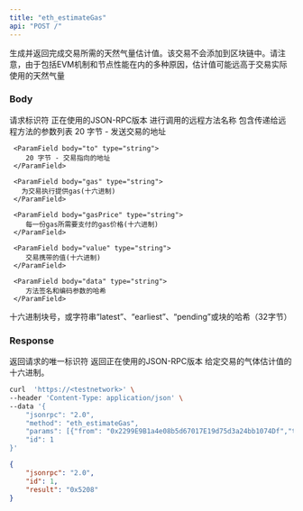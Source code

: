 ```yaml
---
title: "eth_estimateGas"
api: "POST /"
---
```


生成并返回完成交易所需的天然气量估计值。该交易不会添加到区块链中。请注意，由于包括EVM机制和节点性能在内的多种原因，估计值可能远高于交易实际使用的天然气量

### Body

<ParamField body="id" type="number" placeholder="1">
  请求标识符
</ParamField>

<ParamField body="jsonrpc" type="string" placeholder="2.0">
  正在使用的JSON-RPC版本
</ParamField>

<ParamField body="method" type="string" placeholder="eth_estimateGas">
  进行调用的远程方法名称
</ParamField>

<ParamField body="params" type="array">
  包含传递给远程方法的参数列表

  <Expandable title="TRANSACTION CALL ARGS">
     <ParamField body="from" type="string">
        20 字节 - 发送交易的地址
     </ParamField>

     <ParamField body="to" type="string">
        20 字节 - 交易指向的地址
     </ParamField>

     <ParamField body="gas" type="string">
       为交易执行提供gas(十六进制)
     </ParamField>

     <ParamField body="gasPrice" type="string">
        每一份gas所需要支付的gas价格(十六进制)
     </ParamField>

     <ParamField body="value" type="string">
        交易携带的值(十六进制)
     </ParamField>

     <ParamField body="data" type="string">
        方法签名和编码参数的哈希
     </ParamField>

  </Expandable>

   <Expandable title="Block">
        <ParamField body="Block" type="string">
       十六进制块号，或字符串“latest”、“earliest”、“pending”或块的哈希（32字节）
     </ParamField>
   </Expandable>
</ParamField>

### Response

<ResponseField name="id" type="number">
  返回请求的唯一标识符
</ResponseField>

<ResponseField name="jsonrpc" type="string">
  返回正在使用的JSON-RPC版本
</ResponseField>

<ResponseField name="Return VALUE" type="string">
  给定交易的气体估计值的十六进制。
</ResponseField>

<RequestExample>

```bash Example Request
curl  'https://<testnetwork>' \
--header 'Content-Type: application/json' \
--data '{
    "jsonrpc": "2.0",
    "method": "eth_estimateGas",
    "params": [{"from": "0x2299E9B1a4e08b5d67017E19d75d3a24bb1074Df","to": "0xc7f999b83af6df9e67d0a37ee7e900bf38b3d013","value": "0x5f5e100"}, "latest"],
    "id": 1
}'
```

</RequestExample>

<ResponseExample>

```json Response
{
    "jsonrpc": "2.0",
    "id": 1,
    "result": "0x5208"
}
```

</ResponseExample>